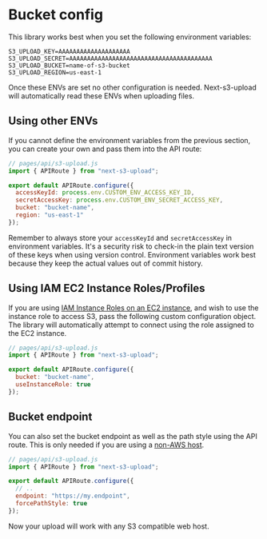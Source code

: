 # Bucket config

This library works best when you set the following environment variables:

```text
S3_UPLOAD_KEY=AAAAAAAAAAAAAAAAAAAA
S3_UPLOAD_SECRET=AAAAAAAAAAAAAAAAAAAAAAAAAAAAAAAAAAAAAAAA
S3_UPLOAD_BUCKET=name-of-s3-bucket
S3_UPLOAD_REGION=us-east-1
```

Once these ENVs are set no other configuration is needed. Next-s3-upload will automatically read these ENVs when uploading files.

## Using other ENVs

If you cannot define the environment variables from the previous section, you can create your own and pass them into the API route:

```js
// pages/api/s3-upload.js
import { APIRoute } from "next-s3-upload";

export default APIRoute.configure({
  accessKeyId: process.env.CUSTOM_ENV_ACCESS_KEY_ID,
  secretAccessKey: process.env.CUSTOM_ENV_SECRET_ACCESS_KEY,
  bucket: "bucket-name",
  region: "us-east-1"
});
```

Remember to always store your `accessKeyId` and `secretAccessKey` in environment variables. It's a security risk to check-in the plain text version of these keys when using version control. Environment variables work best because they keep the actual values out of commit history.

## Using IAM EC2 Instance Roles/Profiles

If you are using [IAM Instance Roles on an EC2 instance](https://docs.aws.amazon.com/IAM/latest/UserGuide/id_roles_use_switch-role-ec2.html), and wish to use the instance role to access S3, pass the following custom configuration object. The library will automatically attempt to connect using the role assigned to the EC2 instance.

```js
// pages/api/s3-upload.js
import { APIRoute } from "next-s3-upload";

export default APIRoute.configure({
  bucket: "bucket-name",
  useInstanceRole: true
});
```

## Bucket endpoint

You can also set the bucket endpoint as well as the path style using the API route. This is only needed if you are using a [non-AWS host](/other-providers).

```js
// pages/api/s3-upload.js
import { APIRoute } from "next-s3-upload";

export default APIRoute.configure({
  // ..
  endpoint: "https://my.endpoint",
  forcePathStyle: true
});
```

Now your upload will work with any S3 compatible web host.
